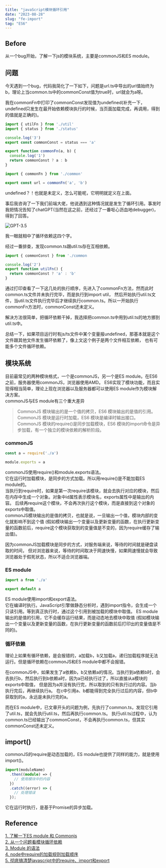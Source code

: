 ```yaml
---
title: "javaScript模块循环引用"
date: "2023-08-28"
slug: "fe-import"
tag: "ES6"
---
```


## Before
从一个bug开始，了解一下js的模块系统，主要是commonJS和ES module。

## 问题
今天遇到一个bug，代码我简化了一下如下，问题是url.ts中导出的url值始终为b，理论上当common.ts中的commonConst值为true时，url就会为a呀。  

我在commonFn中打印了commonConst发现值为undefined(补充一下，undefined只发生在最开始依赖模块执行的时候，当页面加载完成，再调用，得到的值就是正确的)。

```ts:title=common.ts
import { utilFn } from './util'
import { status } from './status'

console.log('3')
export const commonConst = status === 'a'

export function commonFn(a, b) {
  console.log('1')
  return commonConst ? a : b
}
```

```ts:title=url.ts
import { commonFn } from './common'

export const url = commonFn('a', 'b')
```

undefined？！也就是未定义，怎么可能呢，它明明就定义在上面。 

事后我咨询了一下我们前端大佬，他说遇到这种情况就是发生了循环引用。事发时我把情况告知了chatGPT(当然在这之前，还经过了一番呕心沥血地debugger)，得到了回答。

![GPT-3.5](./import/loop.jpg)

我一眼就相中了循环依赖这四个字。

经过一番排查，发现common.ts跟util.ts存在互相依赖。

```ts:title=util.ts
import { commonConst } from './common

console.log('2')
export function utilFn() {
  return commonConst ? 'a' : 'b'
}
```
通过打印查看了一下这几处的执行顺序，先进入了commonFn方法，然而此时common.ts文件并未执行完毕，而是执行到import util，
然后开始执行util.ts文件，当util.ts文件执行完毕后才继续执行common.ts。所以一开始执行commonFn方法时，commonConst还未定义。  

解决方法很简单，把循环依赖干掉，我选择把common.ts中用到util.ts的地方挪到util.ts中。  

总结一下，如果项目运行时有js/ts文件中某个变量报undefined，那基本就是这个文件跟其他文件发生循环依赖了，像上文这个例子是两个文件相互依赖，
也有可能多个文件循环依赖。

## 模块系统
目前最常见的两种模块格式，一个是commonJS，另一个是ES module。在ES6之前，服务器使用commonJS，浏览器使用AMD。
ES6实现了模块功能，而且实现得相当简单，理论上现在浏览器以及服务器都可以使用ES module作为模块解决方案。  
commonJS与ES module有三个重大差异
>CommonJS 模块输出的是一个值的拷贝，ES6 模块输出的是值的引用。  
CommonJS 模块是运行时加载，ES6 模块是编译时输出接口。    
CommonJS 模块的require()是同步加载模块，ES6 模块的import命令是异步加载，有一个独立的模块依赖的解析阶段。  

### commonJS
```ts
const a = require('./a')

module.exports = a
```

commonJS使用require()和module.exports语法。  
它在运行时加载模块，是同步的方式加载。所以用require()是不能加载ES module的。  
当执行到require时，如果是第一次require该模块，就会去执行对应的模块，然后在内存中生成一个对象。对象中id属性表示模块名，exports属性中是输出的内容。
后续再require这个模块，不会再次执行这个模块，而是直接到这个对象的exports中取值。  
commonJS模块输出的是值的拷贝，也就是说，一旦输出一个值，模块内部的变化就影响不到这个值
(假如模块输出一个变量以及更新变量的函数，在执行更新变量的函数前后，require这个模块获取到的变量值是不变的，因为require缓存了输出值)。  

因为commonJS加载模块是同步的方式，对服务端来说，等待的时间就是硬盘读取的时间，
但对浏览器来说，等待的时间取决于网速快慢，如果网速慢就会导致浏览器处于假死状态，所以不适合浏览器端。

### ES module
```ts
import a from './a'

export default a
```

ES module使用import和export语法。  
它在编译时执行。JavaScript引擎做静态分析时，遇到import指令，会生成一个只读引用。等到真正执行时，通过这个引用到被加载的模块中取值。
ES module输出的是值的引用，它不会缓存运行结果，而是动态地去模块中取值
(假如模块输出一个变量以及更新变量的函数，在执行更新变量的函数前后打印出的变量值是不同的)。

### 循环依赖
理论上如果有循环依赖，是会报错的，a加载b，b又加载a，递归加载程序就无法运行。但是循环依赖在commonJS和ES module中都不会报错。  

在commonJS中，如果发生了a依赖b，b又依赖a的情况。当执行到a依赖b时，会去执行b，然后执行到b依赖a时，因为a已经执行过了，所以直接从a模块的exports中取值，
但是因为a并没有执行完，所以取到的只有执行过的内容。当b执行完后，再继续执行a。
在c中引用a、b都能得到完全执行过后的内容，但b中获取到的a，永远是未执行完的a。

而在ES module中，已文章开头的问题为例，先执行了common.ts，发现它引用了util.ts，就会先执行util.ts，然后再执行common.ts。
执行util.ts过程中，认为common.ts已经输出了commonConst，不会再执行common.ts，但其实commonConst还未定义。

## import()
commonJS的require是动态加载的，ES module也提供了同样的能力，就是使用import()。
```ts
import(moduleName)
  .then((module) => {
    // 使用模块中的内容
  })
  .catch((error) => {
    // 处理错误
  });
```
它在运行时执行，是基于Promise的异步加载。

## Reference
[1. 了解一下ES module 和 Commonjs](https://zhuanlan.zhihu.com/p/632398808)  
[2. 从一个问题看模块循环依赖](https://juejin.cn/post/7077059417052545031)  
[3. Module 的语法](https://es6.ruanyifeng.com/#docs/module)  
[4. node中require的加载规则加载顺序](https://blog.csdn.net/weixin_41254345/article/details/111773721)  
[5. 彻底搞清楚javascript中的require、import和export](https://blog.csdn.net/houbin0912/article/details/108513051)  